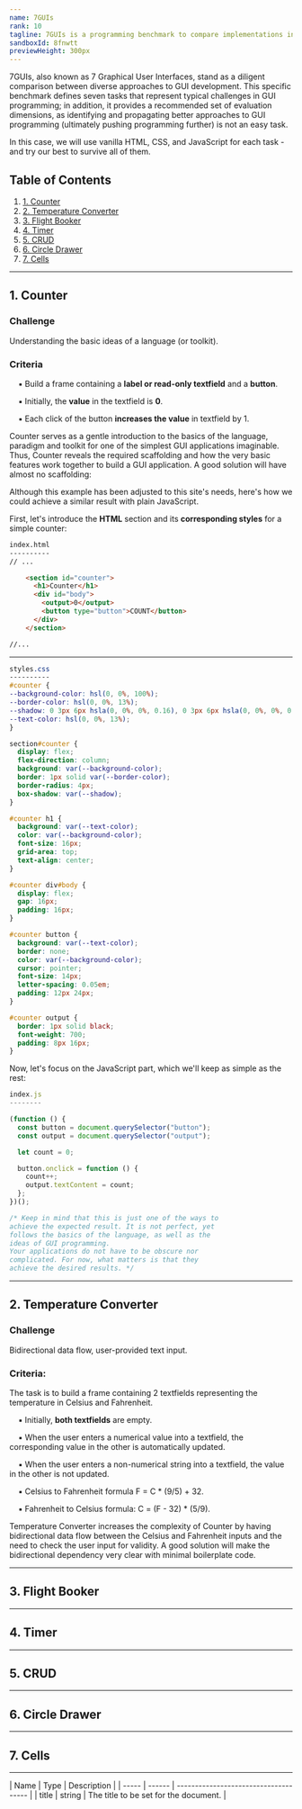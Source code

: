 ```yaml
---
name: 7GUIs
rank: 10
tagline: 7GUIs is a programming benchmark to compare implementations in terms of their notation. 
sandboxId: 8fnwtt
previewHeight: 300px
---
```



<LessonDescription name={frontmatter.name}>
  7GUIs, also known as 7 Graphical User Interfaces, stand as a diligent comparison between diverse 
  approaches to GUI development. This specific benchmark defines seven tasks that represent typical 
  challenges in GUI programming; in addition, it provides a recommended set of evaluation dimensions, 
  as identifying and propagating better approaches to GUI programming (ultimately pushing programming 
  further) is not an easy task.

  In this case, we will use vanilla HTML, CSS, and JavaScript for each task - and try our best to survive 
  all of them. 
</LessonDescription>

## Table of Contents

1. [1. Counter](#1-counter)
2. [2. Temperature Converter](#2-temperature-converter)
3. [3. Flight Booker](#3-flight-booker)
4. [4. Timer](#4-timer)
5. [5. CRUD](#5-CRUD) 
6. [6. Circle Drawer](#6-circle-drawer)
7. [7. Cells](#7-Cells)

---

<div class="reference">

  ## 1. Counter 

  ### Challenge 

  Understanding the basic ideas of a language (or toolkit).

  ### Criteria 

  &nbsp;&nbsp;&nbsp;&nbsp;▪ Build a frame containing a <strong>label or read-only textfield</strong> and a <strong>button</strong>.
  
  &nbsp;&nbsp;&nbsp;&nbsp;▪ Initially, the <strong>value</strong> in the textfield is <strong>0</strong>.
  
  &nbsp;&nbsp;&nbsp;&nbsp;▪ Each click of the button <strong>increases the value</strong> in textfield by 1. 

  Counter serves as a gentle introduction to the basics of the language, paradigm and toolkit for one of 
  the simplest GUI applications imaginable. Thus, Counter reveals the required scaffolding and how the 
  very basic features work together to build a GUI application. A good solution will have almost no 
  scaffolding:

  <CodePreview
    sandboxId={frontmatter.sandboxId}
    previewHeight={frontmatter.previewHeight}
  />

  Although this example has been adjusted to this site's needs, here's how we could achieve a similar result 
  with plain JavaScript. 

  First, let's introduce the <strong>HTML</strong> section and its <strong>corresponding styles</strong> for a simple counter: 

  <StaticCodeContainer>

  ```html
  index.html
  ----------
  // ...

      <section id="counter">
        <h1>Counter</h1>
        <div id="body">
          <output>0</output>
          <button type="button">COUNT</button>
        </div>
      </section>

  //...
  ```

  ---

  ```css 
  styles.css
  ----------
  #counter {
  --background-color: hsl(0, 0%, 100%);
  --border-color: hsl(0, 0%, 13%);
  --shadow: 0 3px 6px hsla(0, 0%, 0%, 0.16), 0 3px 6px hsla(0, 0%, 0%, 0.23);
  --text-color: hsl(0, 0%, 13%);
  }

  section#counter {
    display: flex;
    flex-direction: column;
    background: var(--background-color);
    border: 1px solid var(--border-color);
    border-radius: 4px;
    box-shadow: var(--shadow);
  }

  #counter h1 {
    background: var(--text-color);
    color: var(--background-color);
    font-size: 16px;
    grid-area: top;
    text-align: center;
  }

  #counter div#body {
    display: flex;
    gap: 16px;
    padding: 16px;
  }

  #counter button {
    background: var(--text-color);
    border: none;
    color: var(--background-color);
    cursor: pointer;
    font-size: 14px;
    letter-spacing: 0.05em;
    padding: 12px 24px;
  }

  #counter output {
    border: 1px solid black;
    font-weight: 700;
    padding: 8px 16px;
  }
  ```

  </StaticCodeContainer> 

  Now, let's focus on the JavaScript part, which we'll keep as simple as the rest: 

  <StaticCodeContainer> 

  ```js
  index.js
  --------

  (function () {
    const button = document.querySelector("button");
    const output = document.querySelector("output");

    let count = 0;

    button.onclick = function () {
      count++;
      output.textContent = count;
    };
  })();

  /* Keep in mind that this is just one of the ways to 
  achieve the expected result. It is not perfect, yet 
  follows the basics of the language, as well as the 
  ideas of GUI programming. 
  Your applications do not have to be obscure nor 
  complicated. For now, what matters is that they 
  achieve the desired results. */
  ```
  </StaticCodeContainer> 

  ---

  ## 2. Temperature Converter 

  ### Challenge
  
  Bidirectional data flow, user-provided text input.

  ### Criteria:

  The task is to build a frame containing 2 textfields representing the temperature in Celsius and Fahrenheit. 

  &nbsp;&nbsp;&nbsp;&nbsp;▪ Initially, <strong>both textfields</strong> are empty.

  &nbsp;&nbsp;&nbsp;&nbsp;▪ When the user enters a numerical value into a textfield, the corresponding value in the other is automatically updated. 

  &nbsp;&nbsp;&nbsp;&nbsp;▪ When the user enters a non-numerical string into a textfield, the value in the other is not updated.

  &nbsp;&nbsp;&nbsp;&nbsp;▪ Celsius to Fahrenheit formula F = C * (9/5) + 32.

  &nbsp;&nbsp;&nbsp;&nbsp;▪ Fahrenheit to Celsius formula: C = (F - 32) * (5/9).

  Temperature Converter increases the complexity of Counter by having bidirectional data flow between the Celsius 
  and Fahrenheit inputs and the need to check the user input for validity. A good solution will make the bidirectional 
  dependency very clear with minimal boilerplate code.

   <CodePreview
    sandboxId="m82ywj"
    previewHeight="400px"
  />

  ---

  ## 3. Flight Booker 

  <CodePreview
    sandboxId="yh6xvl"
    previewHeight="550px"
  />

  ---

  ## 4. Timer 

  <CodePreview
    sandboxId="g4s5s2"
    previewHeight="450px"
  />

  ---

  ## 5. CRUD 

  ---

  ## 6. Circle Drawer 

  ---

  ## 7. Cells 

  ---

  <div class="table-container">
  | Name  | Type   | Description                           |
  | ----- | ------ | ------------------------------------- |
  | title | string | The title to be set for the document. |
  </div>

  <StaticCodeContainer>

  </StaticCodeContainer>

</div>
